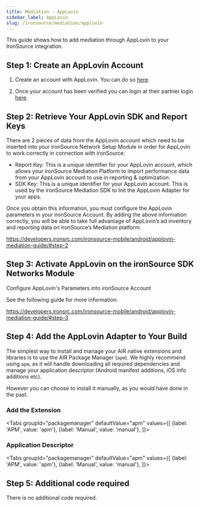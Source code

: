 ```yaml
---
title: Mediation - AppLovin
sidebar_label: AppLovin
slug: /ironsource/mediation/applovin
---
```






This guide shows how to add mediation through AppLovin to your IronSource integration.


## Step 1: Create an AppLovin Account 

1. Create an account with AppLovin. You can do so [here](https://www.applovin.com/signup).

2. Once your account has been verified you can login at their partner login [here](https://www.applovin.com/login).


## Step 2: Retrieve Your AppLovin SDK and Report Keys

There are 2 pieces of data from the AppLovin account which need to be inserted into your ironSource Network Setup Module in order for AppLovin to work correctly in connection with ironSource:

- Report Key: This is a unique identifier for your AppLovin account, which allows your ironSource Mediation Platform to import performance data from your AppLovin account to use in reporting & optimization.
- SDK Key: This is a unique identifier for your AppLovin account. This is used by the ironSource Mediation SDK to Init the AppLovin Adapter for your apps.

Once you obtain this information, you must configure the AppLovin parameters in your ironSource Account. By adding the above information correctly, you will be able to take full advantage of AppLovin’s ad inventory and reporting data on ironSource’s Mediation platform.


https://developers.ironsrc.com/ironsource-mobile/android/applovin-mediation-guide/#step-2


## Step 3: Activate AppLovin on the ironSource SDK Networks Module

Configure AppLovin's Parameters into ironSource Account

See the following guide for more information:

https://developers.ironsrc.com/ironsource-mobile/android/applovin-mediation-guide/#step-3



## Step 4: Add the AppLovin Adapter to Your Build


The simplest way to install and manage your AIR native extensions and libraries is to use the AIR Package Manager (`apm`). We highly recommend using `apm`, as it will handle downloading all required dependencies and manage your application descriptor (Android manifest additions, iOS info additions etc).

However you can choose to install it manually, as you would have done in the past. 

### Add the Extension

<Tabs
  groupId="packagemanager"
  defaultValue="apm"
  values={[
    {label: 'APM', value: 'apm'},
    {label: 'Manual', value: 'manual'},
  ]}>

  <TabItem value="apm" >
	<InstallAPM/>
  </TabItem>
  <TabItem value="manual" >
	<InstallManual/>
  </TabItem>
  
</Tabs>


### Application Descriptor

<Tabs
  groupId="packagemanager"
  defaultValue="apm"
  values={[
    {label: 'APM', value: 'apm'},
    {label: 'Manual', value: 'manual'},
  ]}>

  <TabItem value="apm" >
	<AppDescriptorAPM/>
  </TabItem>
  <TabItem value="manual" >
	<AppDescriptorManual/>
  </TabItem>
  
</Tabs>



## Step 5: Additional code required

There is no additional code required.

